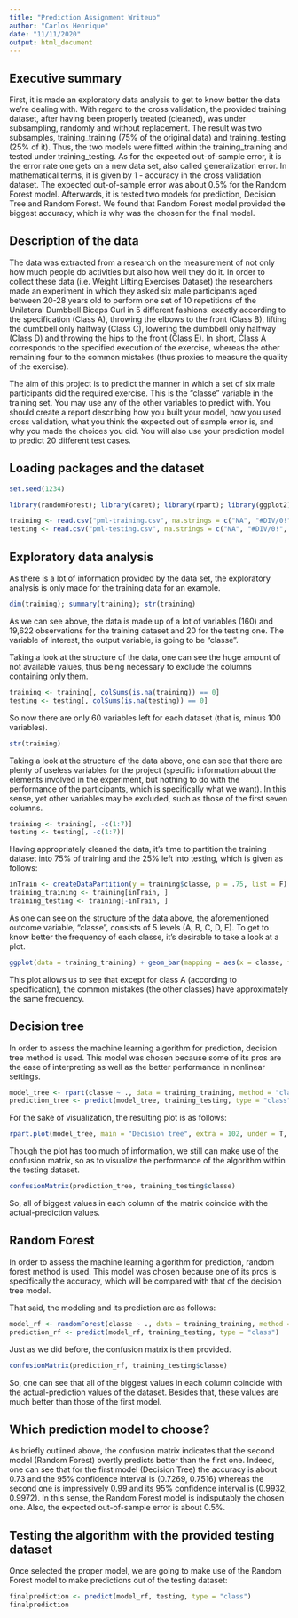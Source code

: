 ---
title: "Prediction Assignment Writeup"
author: "Carlos Henrique"
date: "11/11/2020"
output: html_document
---
Executive summary
-----------------

First, it is made an exploratory data analysis to get to know better the data we're dealing with. With regard to the cross validation, the provided training dataset, after having been properly treated (cleaned), was under subsampling, randomly and without replacement. The result was two subsamples, training_training (75% of the original data) and training_testing (25% of it). Thus, the two models were fitted within the training_training and tested under training_testing. As for the expected out-of-sample error, it is the error rate one gets on a new data set, also called generalization error. In mathematical terms, it is given by 1 - accuracy in the cross validation dataset. The expected out-of-sample error was about 0.5% for the Random Forest model.
Afterwards, it is tested two models for prediction, Decision Tree and Random Forest. We found that Random Forest model provided the biggest accuracy, which is why was the chosen for the final model.

Description of the data
-----------------------
The data was extracted from a research on the measurement of not only how much people do activities but also how well they do it. In order to collect these data (i.e. Weight Lifting Exercises Dataset) the researchers made an experiment in which they asked six male participants aged between 20-28 years old to perform one set of 10 repetitions of the Unilateral Dumbbell Biceps Curl in 5 different fashions: exactly according to the specification (Class A), throwing the elbows to the front (Class B), lifting the dumbbell only halfway (Class C), lowering the dumbbell only halfway (Class D) and throwing the hips to the front (Class E). In short, Class A corresponds to the specified execution of the exercise, whereas the other remaining four to the common mistakes (thus proxies to measure the quality of the exercise).

The aim of this project is to predict the manner in which a set of six male participants did the required exercise. This is the "classe" variable in the training set. You may use any of the other variables to predict with. You should create a report describing how you built your model, how you used cross validation, what you think the expected out of sample error is, and why you made the choices you did. You will also use your prediction model to predict 20 different test cases.


Loading packages and the dataset
--------------------------------


```{r}
set.seed(1234)

library(randomForest); library(caret); library(rpart); library(ggplot2); library(lattice); library(rpart.plot); library(rattle)

training <- read.csv("pml-training.csv", na.strings = c("NA", "#DIV/0!", ""))
testing <- read.csv("pml-testing.csv", na.strings = c("NA", "#DIV/0!", ""))

```

Exploratory data analysis
-------------------------
As there is a lot of information provided by the data set, the exploratory analysis is only made for the training data for an example.

```{r}
dim(training); summary(training); str(training)
```

As we can see above, the data is made up of a lot of variables (160) and 19,622 observations for the training dataset and 20 for the testing one. The variable of interest, the output variable, is going to be "classe".

Taking a look at the structure of the data, one can see the huge amount of not available values, thus being necessary to exclude the columns containing only them.

```{r}
training <- training[, colSums(is.na(training)) == 0]
testing <- testing[, colSums(is.na(testing)) == 0]
```

So now there are only 60 variables left for each dataset (that is, minus 100 variables).

```{r}
str(training)
```

Taking a look at the structure of the data above, one can see that there are plenty of useless variables for the project (specific information about the elements involved in the experiment, but nothing to do with the performance of the participants, which is specifically what we want). In this sense, yet other variables may be excluded, such as those of the first seven columns.

```{r}
training <- training[, -c(1:7)]
testing <- testing[, -c(1:7)]
```

Having appropriately cleaned the data, it's time to partition the training dataset into 75% of training and the 25% left into testing, which is given as follows:

```{r}
inTrain <- createDataPartition(y = training$classe, p = .75, list = F)
training_training <- training[inTrain, ]
training_testing <- training[-inTrain, ]
```

As one can see on the structure of the data above, the aforementioned outcome variable, "classe", consists of 5 levels (A, B, C, D, E). To get to know better the frequency of each classe, it's desirable to take a look at a plot. 

```{r}
ggplot(data = training_training) + geom_bar(mapping = aes(x = classe, fill = classe), show.legend = F)
```

This plot allows us to see that except for class A (according to specification), the common mistakes (the other classes) have approximately the same frequency.

Decision tree
-------------
In order to assess the machine learning algorithm for prediction, decision tree method is used. This model was chosen because some of its pros are the ease of interpreting as well as the better performance in nonlinear settings.

```{r}
model_tree <- rpart(classe ~ ., data = training_training, method = "class")
prediction_tree <- predict(model_tree, training_testing, type = "class")

```

For the sake of visualization, the resulting plot is as follows:

```{r}
rpart.plot(model_tree, main = "Decision tree", extra = 102, under = T, faclen = 0, cex = .55)
```

Though the plot has too much of information, we still can make use of the confusion matrix, so as to visualize the performance of the algorithm within the testing dataset.

```{r}
confusionMatrix(prediction_tree, training_testing$classe)
```
 
So, all of biggest values in each column of the matrix coincide with the actual-prediction values.

Random Forest
-------------
In order to assess the machine learning algorithm for prediction, random forest method is used. This model was chosen because one of its pros is specifically the accuracy, which will be compared with that of the decision tree model.

That said, the modeling and its prediction are as follows:
```{r}
model_rf <- randomForest(classe ~ ., data = training_training, method = "class")
prediction_rf <- predict(model_rf, training_testing, type = "class")
```

Just as we did before, the confusion matrix is then provided.
```{r}
confusionMatrix(prediction_rf, training_testing$classe)
```

So, one can see that all of the biggest values in each column coincide with the actual-prediction values of the dataset. Besides that, these values are much better than those of the first model. 

Which prediction model to choose?
---------------------------------

As briefly outlined above, the confusion matrix indicates that the second model (Random Forest) overtly predicts better than the first one. Indeed, one can see that for the first model (Decision Tree) the accuracy is about 0.73 and the 95% confidence interval is (0.7269, 0.7516) whereas the second one is impressively 0.99 and its 95% confidence interval is (0.9932, 0.9972). In this sense, the Random Forest model is indisputably the chosen one. Also, the expected out-of-sample error is about 0.5%.

Testing the algorithm with the provided testing dataset
-------------------------------------------------------
 
Once selected the proper model, we are going to make use of the Random Forest model to make predictions out of the testing dataset:
```{r}
finalprediction <- predict(model_rf, testing, type = "class")
finalprediction
```


